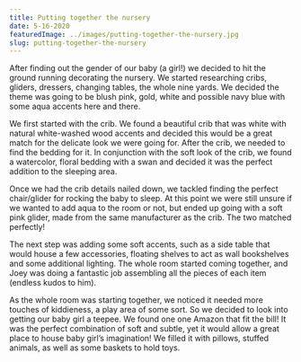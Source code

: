 ```yaml
---
title: Putting together the nursery
date: 5-16-2020
featuredImage: ../images/putting-together-the-nursery.jpg
slug: putting-together-the-nursery
---
```




After finding out the gender of our baby (a girl!) we decided to hit the ground running decorating the nursery. We started researching cribs, gliders, dressers, changing tables, the whole nine yards. We decided the theme was going to be blush pink, gold, white and possible navy blue with some aqua accents here and there.

<Banner img={AssemblingCribImg} width="contain" />

We first started with the crib. We found a beautiful crib that was white with natural white-washed wood accents and decided this would be a great match for the delicate look we were going for. After the crib, we needed to find the bedding for it. In conjunction with the soft look of the crib, we found a watercolor, floral bedding with a swan and decided it was the perfect addition to the sleeping area.

<Banner img={CribGliderImg} width="contain" />

Once we had the crib details nailed down, we tackled finding the perfect chair/glider for rocking the baby to sleep. At this point we were still unsure if we wanted to add aqua to the room or not, but ended up going with a soft pink glider, made from the same manufacturer as the crib. The two matched perfectly!

<Banner img={NurseryImg} width="contain" />

The next step was adding some soft accents, such as a side table that would house a few accessories, floating shelves to act as wall bookshelves and some additional lighting. The whole room started coming together, and Joey was doing a fantastic job assembling all the pieces of each item (endless kudos to him).

<Banner img={TeepeeImg} width="contain" />

As the whole room was starting together, we noticed it needed more touches of kiddieness, a play area of some sort. So we decided to look into getting our baby girl a teepee. We found one one Amazon that fit the bill! It was the perfect combination of soft and subtle, yet it would allow a great place to house baby girl’s imagination! We filled it with pillows, stuffed animals, as well as some baskets to hold toys.
